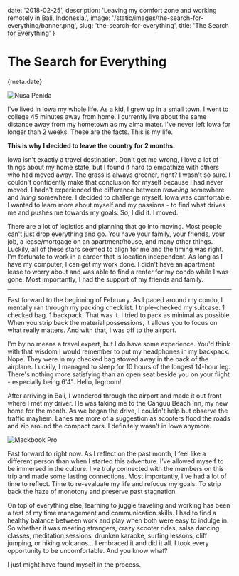 
date: '2018-02-25',
description: 'Leaving my comfort zone and working remotely in Bali, Indonesia.',
image: '/static/images/the-search-for-everything/banner.png',
slug: 'the-search-for-everything',
title: 'The Search for Everything'
}


# The Search for Everything

<Date>{meta.date}</Date>

![Nusa Penida](/static/images/the-search-for-everything/banner.png)

I've lived in Iowa my whole life. As a kid, I grew up in a small town. I went to college 45 minutes away from home. I currently live about the same distance away from my hometown as my alma mater. I've never left Iowa for longer than 2 weeks. These are the facts. This is my life.

**This is why I decided to leave the country for 2 months.**

Iowa isn't exactly a travel destination. Don't get me wrong, I love a lot of things about my home state, but I found it hard to empathize with others who had moved away. The grass is always greener, right? I wasn't so sure. I couldn't confidently make that conclusion for myself because I had never moved. I hadn't experienced the difference between _traveling_ somewhere and _living_ somewhere. I decided to challenge myself. Iowa was comfortable. I wanted to learn more about myself and my passions - to find what drives me and pushes me towards my goals. So, I did it. I moved.

There are a lot of logistics and planning that go into moving. Most people can't just drop everything and go. You have your family, your friends, your job, a lease/mortgage on an apartment/house, and many other things. Luckily, all of these stars seemed to align for me and the timing was right. I'm fortunate to work in a career that is location independent. As long as I have my computer, I can get my work done. I didn't have an apartment lease to worry about and was able to find a renter for my condo while I was gone. Most importantly, I had the support of my friends and family.

---

Fast forward to the beginning of February. As I paced around my condo, I mentally ran through my packing checklist. I triple-checked my suitcase. 1 checked bag. 1 backpack. That was it. I tried to pack as minimal as possible. When you strip back the material possessions, it allows you to focus on what really matters. And with that, I was off to the airport.

I'm by no means a travel expert, but I do have some experience. You'd think with that wisdom I would remember to put my headphones in my backpack. Nope. They were in my checked bag stowed away in the back of the airplane. Luckily, I managed to sleep for 10 hours of the longest 14-hour leg. There's nothing more satisfying than an open seat beside you on your flight - especially being 6'4". Hello, legroom!

After arriving in Bali, I wandered through the airport and made it out front where I met my driver. He was taking me to the Canguu Beach Inn, my new home for the month. As we began the drive, I couldn't help but observe the traffic mayhem. Lanes are more of a suggestion as scooters flood the roads and zip around the compact cars. I definitely wasn't in Iowa anymore.

![Mackbook Pro](/static/images/the-search-for-everything/computer.png)

Fast forward to right now. As I reflect on the past month, I feel like a different person than when I started this adventure. I've allowed myself to be immersed in the culture. I've truly connected with the members on this trip and made some lasting connections. Most importantly, I've had a lot of time to reflect. Time to re-evaluate my life and refocus my goals. To strip back the haze of monotony and preserve past stagnation.

On top of everything else, learning to juggle traveling and working has been a test of my time management and communication skills. I had to find a healthy balance between work and play when both were easy to indulge in. So whether it was meeting strangers, crazy scooter rides, salsa dancing classes, meditation sessions, drunken karaoke, surfing lessons, cliff jumping, or hiking volcanos... I embraced it and did it all. I took every opportunity to be uncomfortable. And you know what?

I just might have found myself in the process.

